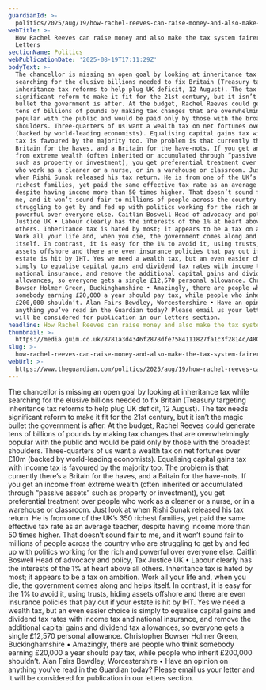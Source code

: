 ```yaml
---
guardianId: >-
  politics/2025/aug/19/how-rachel-reeves-can-raise-money-and-also-make-the-tax-system-fairer
webTitle: >-
  How Rachel Reeves can raise money and also make the tax system fairer |
  Letters
sectionName: Politics
webPublicationDate: '2025-08-19T17:11:29Z'
bodyText: >-
  The chancellor is missing an open goal by looking at inheritance tax while
  searching for the elusive billions needed to fix Britain (Treasury targeting
  inheritance tax reforms to help plug UK deficit, 12 August). The tax needs
  significant reform to make it fit for the 21st century, but it isn’t the magic
  bullet the government is after. At the budget, Rachel Reeves could generate
  tens of billions of pounds by making tax changes that are overwhelmingly
  popular with the public and would be paid only by those with the broadest
  shoulders. Three-quarters of us want a wealth tax on net fortunes over £10m
  (backed by world-leading economists). Equalising capital gains tax with income
  tax is favoured by the majority too. The problem is that currently there’s a
  Britain for the haves, and a Britain for the have-nots. If you get an income
  from extreme wealth (often inherited or accumulated through “passive assets”
  such as property or investment), you get preferential treatment over people
  who work as a cleaner or a nurse, or in a warehouse or classroom. Just look at
  when Rishi Sunak released his tax return. He is from one of the UK’s 350
  richest families, yet paid the same effective tax rate as an average teacher,
  despite having income more than 50 times higher. That doesn’t sound fair to
  me, and it won’t sound fair to millions of people across the country who are
  struggling to get by and fed up with politics working for the rich and
  powerful over everyone else. Caitlin Boswell Head of advocacy and policy, Tax
  Justice UK • Labour clearly has the interests of the 1% at heart above all
  others. Inheritance tax is hated by most; it appears to be a tax on ambition.
  Work all your life and, when you die, the government comes along and helps
  itself. In contrast, it is easy for the 1% to avoid it, using trusts, hiding
  assets offshore and there are even insurance policies that pay out if your
  estate is hit by IHT. Yes we need a wealth tax, but an even easier choice is
  simply to equalise capital gains and dividend tax rates with income tax and
  national insurance, and remove the additional capital gains and dividend tax
  allowances, so everyone gets a single £12,570 personal allowance. Christopher
  Bowser Holmer Green, Buckinghamshire • Amazingly, there are people who think
  somebody earning £20,000 a year should pay tax, while people who inherit
  £200,000 shouldn’t. Alan Fairs Bewdley, Worcestershire • Have an opinion on
  anything you’ve read in the Guardian today? Please email us your letter and it
  will be considered for publication in our letters section.
headline: How Rachel Reeves can raise money and also make the tax system fairer
thumbnail: >-
  https://media.guim.co.uk/8781a3d4346f2878dfe7584111827fa1c3f2814c/480_0_3179_2544/500.jpg
slug: >-
  how-rachel-reeves-can-raise-money-and-also-make-the-tax-system-fairer-or-letters
webUrl: >-
  https://www.theguardian.com/politics/2025/aug/19/how-rachel-reeves-can-raise-money-and-also-make-the-tax-system-fairer
---
```

The chancellor is missing an open goal by looking at inheritance tax while searching for the elusive billions needed to fix Britain (Treasury targeting inheritance tax reforms to help plug UK deficit, 12 August). The tax needs significant reform to make it fit for the 21st century, but it isn’t the magic bullet the government is after. At the budget, Rachel Reeves could generate tens of billions of pounds by making tax changes that are overwhelmingly popular with the public and would be paid only by those with the broadest shoulders. Three-quarters of us want a wealth tax on net fortunes over £10m (backed by world-leading economists). Equalising capital gains tax with income tax is favoured by the majority too. The problem is that currently there’s a Britain for the haves, and a Britain for the have-nots. If you get an income from extreme wealth (often inherited or accumulated through “passive assets” such as property or investment), you get preferential treatment over people who work as a cleaner or a nurse, or in a warehouse or classroom. Just look at when Rishi Sunak released his tax return. He is from one of the UK’s 350 richest families, yet paid the same effective tax rate as an average teacher, despite having income more than 50 times higher. That doesn’t sound fair to me, and it won’t sound fair to millions of people across the country who are struggling to get by and fed up with politics working for the rich and powerful over everyone else. Caitlin Boswell Head of advocacy and policy, Tax Justice UK • Labour clearly has the interests of the 1% at heart above all others. Inheritance tax is hated by most; it appears to be a tax on ambition. Work all your life and, when you die, the government comes along and helps itself. In contrast, it is easy for the 1% to avoid it, using trusts, hiding assets offshore and there are even insurance policies that pay out if your estate is hit by IHT. Yes we need a wealth tax, but an even easier choice is simply to equalise capital gains and dividend tax rates with income tax and national insurance, and remove the additional capital gains and dividend tax allowances, so everyone gets a single £12,570 personal allowance. Christopher Bowser Holmer Green, Buckinghamshire • Amazingly, there are people who think somebody earning £20,000 a year should pay tax, while people who inherit £200,000 shouldn’t. Alan Fairs Bewdley, Worcestershire • Have an opinion on anything you’ve read in the Guardian today? Please email us your letter and it will be considered for publication in our letters section.
